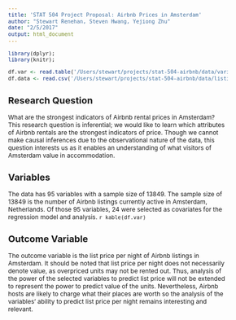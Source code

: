 ```yaml
---
title: 'STAT 504 Project Proposal: Airbnb Prices in Amsterdam'
author: "Stewart Renehan, Steven Hwang, Yejiong Zhu"
date: "2/5/2017"
output: html_document
---
```


```r
library(dplyr);
library(knitr);

df.var <- read.table('/Users/stewart/projects/stat-504-airbnb/data/variables.csv',header=TRUE,sep=',');
df.data <- read.csv('/Users/stewart/projects/stat-504-airbnb/data/listings.csv',header=TRUE);
```

<!-- your names;
the title of the project;
a brief description of the research question, identifying whether it has inferential or predictive objectives;
a brief but clear and complete description of the associated data set that includes:
data collection process (e.g., describe the sample or experimental design),
units of measurement for all variables,
data structure (e.g., if your data are on 50 U.S. states with the sample size of 354, explain where the number 354 is coming from);
a clear identification of the outcome variable;
a brief description of any unusual methodological aspects that are already apparent (e.g., homoscedasticity, outliers, or dependent data structure);
a few key references.
The entire project proposal, including references, should not exceed one double-sided page in a normal size font (12pts).  --> 

<style type="text/css">
body{ /* Normal  */
   font-size: 12px;
}
</style>

## Research Question
What are the strongest indicators of Airbnb rental prices in Amsterdam? This research question is inferential; we would like to learn which attributes of Airbnb rentals are the strongest indicators of price. Though we cannot make causal inferences due to the observational nature of the data, this question interests us as it enables an understanding of what visitors of Amsterdam value in accommodation.

## Variables
The data has 95 variables with a sample size of 13849. The sample size of 13849 is the number of Airbnb listings currently active in Amsterdam, Netherlands. Of those 95 variables, 24 were selected as covariates for the regression model and analysis. 
`r kable(df.var)`

## Outcome Variable
The outcome variable is the list price per night of Airbnb listings in Amsterdam. It should be noted that list price per night does not necessarily denote value, as overpriced units may not be rented out. Thus, analysis of the power of the selected variables to predict list price will not be extended to represent the power to predict value of the units. Nevertheless, Airbnb hosts are likely to charge what their places are worth so the analysis of the variables' ability to predict list price per night remains interesting and relevant.
